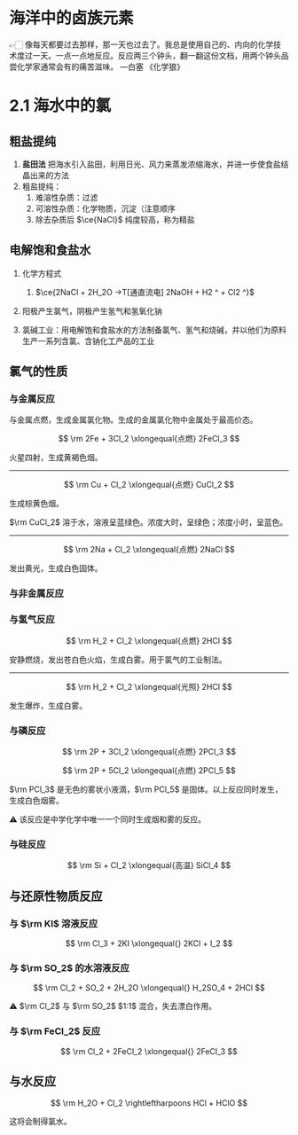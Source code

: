 # 海洋中的卤族元素

<aside>
👉🏻 像每天都要过去那样，那一天也过去了。我总是使用自己的、内向的化学技术度过一天。一点一点地反应。反应两三个钟头，翻一翻这份文档，用两个钟头品尝化学家通常会有的痛苦滋味。
—白塞 《化学狼》

</aside>

# 2.1 海水中的氯

## 粗盐提纯

1. **盐田法** 把海水引入盐田，利用日光、风力来蒸发浓缩海水，并进一步使食盐结晶出来的方法
2. 粗盐提纯：
    1. 难溶性杂质：过滤
    2. 可溶性杂质：化学物质，沉淀（注意顺序
    3. 除去杂质后 $\ce{NaCl}$ 纯度较高，称为精盐

## 电解饱和食盐水

1. 化学方程式
    1. $\ce{2NaCl + 2H_2O ->T[通直流电] 2NaOH + H2 ^ + Cl2 ^}$
    
2. 阳极产生氯气，阴极产生氢气和氢氧化钠
3. 氯碱工业：用电解饱和食盐水的方法制备氯气、氢气和烧碱，并以他们为原料生产一系列含氯、含钠化工产品的工业

## 氯气的性质

### 与金属反应

与金属点燃，生成金属氯化物。生成的金属氯化物中金属处于最高价态。

$$
\rm
2Fe + 3Cl_2 \xlongequal{点燃} 2FeCl_3
$$

火星四射，生成黄褐色烟。

---

$$
\rm
Cu + Cl_2 \xlongequal{点燃} CuCl_2
$$

生成棕黄色烟。

$\rm CuCl_2$ 溶于水，溶液呈蓝绿色。浓度大时，呈绿色；浓度小时，呈蓝色。

---

$$
\rm
2Na + Cl_2 \xlongequal{点燃} 2NaCl
$$

发出黄光，生成白色固体。

### 与非金属反应

### 与氢气反应

$$
\rm
H_2 + Cl_2 \xlongequal{点燃} 2HCl
$$

安静燃烧，发出苍白色火焰，生成白雾。用于氯气的工业制法。

---

$$
\rm
H_2 + Cl_2 \xlongequal{光照} 2HCl
$$

发生爆炸，生成白雾。

### 与磷反应

$$
\rm
2P + 3Cl_2 \xlongequal{点燃} 2PCl_3
$$

$$
\rm
2P + 5Cl_2 \xlongequal{点燃} 2PCl_5
$$

$\rm PCl_3$ 是无色的雾状小液滴，$\rm PCl_5$ 是固体。以上反应同时发生，生成白色烟雾。

<aside>
⚠️ 该反应是中学化学中唯一一个同时生成烟和雾的反应。

</aside>

### 与硅反应

$$
\rm
Si + Cl_2 \xlongequal{高温} SiCl_4
$$

## 与还原性物质反应

### 与 $\rm KI$ 溶液反应

$$
\rm
Cl_3 + 2KI \xlongequal{} 2KCl + I_2
$$

### 与 $\rm SO_2$ 的水溶液反应

$$
\rm
Cl_2 + SO_2 + 2H_2O \xlongequal{} H_2SO_4 + 2HCl
$$

<aside>
⚠️ $\rm Cl_2$ 与 $\rm SO_2$ $1:1$ 混合，失去漂白作用。

</aside>

### 与 $\rm FeCl_2$ 反应

$$
\rm
Cl_2 + 2FeCl_2 \xlongequal{} 2FeCl_3
$$

## 与水反应

$$
\rm
H_2O + Cl_2 \rightleftharpoons HCl + HClO
$$

这将会制得氯水。
